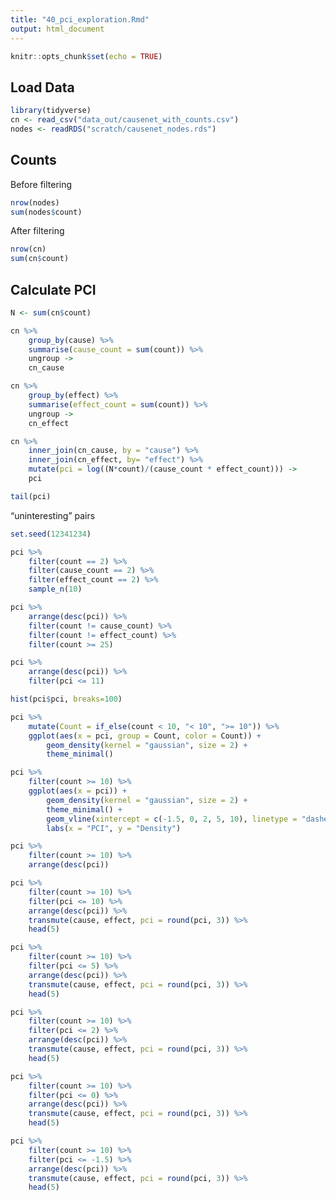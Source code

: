 ```yaml
---
title: "40_pci_exploration.Rmd"
output: html_document
---
```


```r
knitr::opts_chunk$set(echo = TRUE)
```

## Load Data

```r
library(tidyverse)
cn <- read_csv("data_out/causenet_with_counts.csv")
nodes <- readRDS("scratch/causenet_nodes.rds")
```

## Counts

Before filtering

```r
nrow(nodes)
sum(nodes$count)
```

After filtering

```r
nrow(cn)
sum(cn$count)
```


## Calculate PCI

```r
N <- sum(cn$count)

cn %>%
    group_by(cause) %>%
    summarise(cause_count = sum(count)) %>%
    ungroup ->
    cn_cause

cn %>%
    group_by(effect) %>%
    summarise(effect_count = sum(count)) %>%
    ungroup ->
    cn_effect

cn %>%
    inner_join(cn_cause, by = "cause") %>%
    inner_join(cn_effect, by= "effect") %>%
    mutate(pci = log((N*count)/(cause_count * effect_count))) ->
    pci

tail(pci)
```

"uninteresting" pairs

```r
set.seed(12341234)

pci %>%
    filter(count == 2) %>%
    filter(cause_count == 2) %>%
    filter(effect_count == 2) %>%
    sample_n(10)
```


```r
pci %>%
    arrange(desc(pci)) %>%
    filter(count != cause_count) %>%
    filter(count != effect_count) %>%
    filter(count >= 25)
```

```r
pci %>%
    arrange(desc(pci)) %>%
    filter(pci <= 11)
```


```r
hist(pci$pci, breaks=100)
```

```r
pci %>%
    mutate(Count = if_else(count < 10, "< 10", ">= 10")) %>%
    ggplot(aes(x = pci, group = Count, color = Count)) + 
        geom_density(kernel = "gaussian", size = 2) +
        theme_minimal()
```

```r
pci %>%
    filter(count >= 10) %>%
    ggplot(aes(x = pci)) + 
        geom_density(kernel = "gaussian", size = 2) +
        theme_minimal() +
        geom_vline(xintercept = c(-1.5, 0, 2, 5, 10), linetype = "dashed", size = 1) +
        labs(x = "PCI", y = "Density")
```

```r
pci %>%
    filter(count >= 10) %>%
    arrange(desc(pci))
```

```r
pci %>%
    filter(count >= 10) %>%
    filter(pci <= 10) %>%
    arrange(desc(pci)) %>%
    transmute(cause, effect, pci = round(pci, 3)) %>% 
    head(5)
```

```r
pci %>%
    filter(count >= 10) %>%
    filter(pci <= 5) %>%
    arrange(desc(pci)) %>%
    transmute(cause, effect, pci = round(pci, 3)) %>% 
    head(5)
```

```r
pci %>%
    filter(count >= 10) %>%
    filter(pci <= 2) %>%
    arrange(desc(pci)) %>%
    transmute(cause, effect, pci = round(pci, 3)) %>% 
    head(5)
```

```r
pci %>%
    filter(count >= 10) %>%
    filter(pci <= 0) %>%
    arrange(desc(pci)) %>%
    transmute(cause, effect, pci = round(pci, 3)) %>% 
    head(5)
```

```r
pci %>%
    filter(count >= 10) %>%
    filter(pci <= -1.5) %>%
    arrange(desc(pci)) %>%
    transmute(cause, effect, pci = round(pci, 3)) %>% 
    head(5)
```

